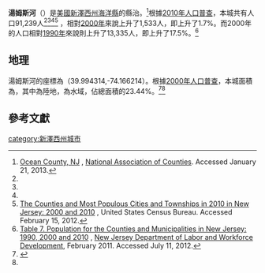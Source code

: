 <!-- Infobox begins -->
{{Infobox settlement
|name                     = 湯姆斯河<br>Toms River
|settlement_type          = 鄉鎮
|nickname                 =
|motto                    = 偉大的地方。熟悉的面孔。<br>Great Places. Familiar Faces.

<!-- Images -->
|image_skyline            = 
|imagesize                = 
|image_caption            = 
|image_flag               = 
|image_seal               =

<!-- Maps -->
|image_map                = Map Ocean County NJ Toms River.gif<!--Dover_twp_nj_029-->
|mapsize                  = 250x200px
|map_caption              = 湯姆斯河在新澤西州中的位置
|image_map1               =Census_Bureau_map_of_Dover_Township,_New_Jersey.png
|mapsize1                 = 250x200px
|map_caption1             = 人口普查局的湯姆斯河地圖

<!-- Location -->
|subdivision_type         = [[世界地理索引|國家]]
|subdivision_name         = [[美國|美國]]
|subdivision_type1        = [[美國州份|州]]
|subdivision_name1        = [[新澤西州|新澤西州]]
|subdivision_type2        = [[縣_(美國)|縣]]
|subdivision_name2        = [[海洋縣|海洋縣]]
|government_footnotes     = <ref name=DataBook>''2005 New Jersey Legislative District Data Book'', [[Rutgers_University|Rutgers University]] [[Edward_J._Bloustein_School_of_Planning_and_Public_Policy|Edward J. Bloustein School of Planning and Public Policy]], April 2005, p. 19.</ref>
|government_type          = 市長議會制
|leader_title             = [[市長|市長]]
|leader_name              = 托馬斯·F·克拉赫（任期於2015年12月31日結束）<ref>[http://www.nj.gov/dca/mayors/mayors2013.pdf 2013 New Jersey Mayors Directory] {{Wayback|url=http://www.nj.gov/dca/mayors/mayors2013.pdf |date=20130725134131 }}, [[New_Jersey_Department_of_Community_Affairs|New Jersey Department of Community Affairs]]. Accessed May 13, 2013.</ref>
|leader_title1            = 管理員
|leader_name1             = 保羅·J·希夫<ref>[http://tomsrivertownship.com/index.php/administration.html Administration] {{webarchive|url=https://web.archive.org/web/20130723202658/http://tomsrivertownship.com/index.php/administration.html |date=2013-07-23 }}, Township of Toms River. Accessed July 11, 2012.</ref>
|leader_title2            = 書記
|leader_name2             = J·馬克·穆特<ref>[http://tomsrivertownship.com/index.php/clerks-office.html Clerk's Office ] {{webarchive|url=https://web.archive.org/web/20130811221455/http://tomsrivertownship.com/index.php/clerks-office.html |date=2013-08-11 }}, Township of Toms River. Accessed July 11, 2012.</ref>
|established_title        = 皇家特許狀
|established_date         = 1768年3月1日（名為多佛爾鄉鎮）
|established_title2       = 成立市政機關
|established_date2        = 1798年2月21日
|established_title3       = 更名
|established_date3        = 2006年11月14日（改為現名）

<!-- Area -->
|area_footnotes           = <ref name=CensusArea>[http://www.census.gov/geo/maps-data/data/docs/gazetteer/county_sub_list_34.txt County Subdivisions: New Jersey - 2010 Census Gazetteer Files] {{Wayback|url=http://www.census.gov/geo/maps-data/data/docs/gazetteer/county_sub_list_34.txt |date=20130831122857 }}, [[United_States_Census_Bureau|United States Census Bureau]]. Accessed July 9, 2013.</ref>
|area_magnitude           =
|area_total_km2           = 136.969
|area_land_km2            = 104.863
|area_water_km2           =  32.105
|area_total_sq_mi         =  52.884
|area_land_sq_mi          =  40.488
|area_water_sq_mi         =  12.396
|area_water_percent       =  23.44
|area_rank                = 州中566個城鎮中排行第32位<br>縣內33個城鎮中排行第7位<ref name=CensusArea/>

<!-- Population -->
|population_as_of         = [[2010年美國人口普查|2010年]]
|population_footnotes     = <ref name=APP2010>[http://php.app.com/census/results2.php?pageNum_Recordset1=2&totalRows_Recordset1=34&State=NJ&County=Ocean&Town=%25&Submit=Search "DataUniverse - 2010 Census Populations: Ocean County"], ''[[Asbury_Park_Press|Asbury Park Press]]''. Accessed January 2, 2013.</ref><ref name=Census2010>[http://factfinder2.census.gov/bkmk/table/1.0/en/DEC/10_DP/DPDP1/0600000US3402973125 DP-1 - Profile of General Population and Housing Characteristics: 2010 Demographic Profile Data for Toms River township, Ocean County, New Jersey], [[United_States_Census_Bureau|United States Census Bureau]]. Accessed February 15, 2012.</ref><ref name=Districts2011>[http://www.njelections.org/2011-legislative-districts/towns-district.pdf#page=2 Municipalities Grouped by 2011-2020 Legislative Districts] {{Wayback|url=http://www.njelections.org/2011-legislative-districts/towns-district.pdf#page=2 |date=20190604184412 }}, New Jersey Department of State, p. 2. Accessed January 6, 2013.</ref><ref name=LWD2010>[http://lwd.dol.state.nj.us/labor/lpa/census/2010/dp/dp1_oce/tomsriver1.pdf Table DP-1. Profile of General Demographic Characteristics: 2010 for Toms River township] {{Wayback|url=http://lwd.dol.state.nj.us/labor/lpa/census/2010/dp/dp1_oce/tomsriver1.pdf |date=20140714174435 }}, [[New_Jersey_Department_of_Labor_and_Workforce_Development|New Jersey Department of Labor and Workforce Development]]. Accessed February 15, 2012.</ref>
|population_total         = 91239 
|population_rank          = 州中566個城鎮中排行第8位<br>縣內33個城鎮中排行第2位<ref name=GCTPH1NJ2010>[http://factfinder2.census.gov/bkmk/table/1.0/en/DEC/10_SF1/GCTPH1.ST16/0400000US34 GCT-PH1 Population, Housing Units, Area, and Density: 2010 - State -- County Subdivision from the 2010 Census Summary File 1 for New Jersey], [[United_States_Census_Bureau|United States Census Bureau]]. Accessed January 2, 2013.</ref> 
|population_density_km2   = auto 
|population_density_sq_mi = 2253.5
|population_density_rank  = 州中566個城鎮中排行第270位<br>縣內33個城鎮中排行第14位<ref name=GCTPH1NJ2010/>
|population_est           = 92093
|pop_est_as_of            = 2012<ref name=PopEst>[http://factfinder2.census.gov/bkmk/table/1.0/en/PEP/2012/PEPANNRES/0400000US34.06100 PEPANNRES - Annual Estimates of the Resident Population: April 1, 2010 to July 1, 2012 - 2012 Population Estimates for New Jersey municipalities], [[United_States_Census_Bureau|United States Census Bureau]]. Accessed July 7, 2013.</ref>

<!-- General information -->
|timezone                 = [[北美東部時區|北美東部時區]]
|utc_offset               = -5
|timezone_DST             = 北美東部時區
|utc_offset_DST           = -4
|elevation_footnotes      = <ref>{{Gnis|882074|Township of Toms River}}, [[Geographic_Names_Information_System|Geographic Names Information System]]. Accessed March 14, 2013.</ref>
|elevation_m              = 
|elevation_ft             = 26
|coordinates_type         = region:US_type:city
|coordinates_region       = US-NJ
|coordinates_display      = inline,title
|coordinates_footnotes    = {{GR|1|dateform=mdy}}<ref name=CensusArea/>
|latd                     = 39.994314
|longd                    = -74.166214

<!-- Area/postal codes & others -->
|postal_code_type         = [[美國郵政編碼|ZIP代碼]]
|postal_code              = 08753-08757<ref>[http://tools.usps.com/go/ZipLookupResultsAction!input.action?resultMode=0&city=toms%20river&state=NJ Look Up a ZIP Code for Toms River, NJ] {{Wayback|url=http://tools.usps.com/go/ZipLookupResultsAction!input.action?resultMode=0&city=toms%20river&state=NJ |date=20150516004854 }}, United States Postal Service. Accessed February 15, 2012.</ref>
|area_code                = 732/848
|blank_name               = [[聯邦信息處理標準|FIPS代碼]]
|blank_info               = 3402973125{{GR|2|dateform=mdy}}<ref name=CensusArea/><ref>[http://mcdc2.missouri.edu/webrepts/commoncodes/ccc_nj.html A Cure for the Common Codes: New Jersey] {{Webarchive|url=https://archive.today/20120527054825/http://mcdc2.missouri.edu/webrepts/commoncodes/ccc_nj.html |date=2012-05-27 }}, Missouri Census Data Center. Accessed January 2, 2013.</ref>
|blank1_name              = [[地名信息系統|GNIS代碼]]
|blank1_info              = 0882074{{GR|3|dateform=mdy}}<ref name=CensusArea/>
|website                  = http://www.tomsrivertownship.com/
|footnotes                = 
}}

'''湯姆斯河'''（{{lang en|'''Toms River'''}}）是[[美國|美國]][[新澤西州|新澤西州]][[海洋縣|海洋縣]]的縣治。{{GR|6}}<ref name=NACo>[http://www.uscounties.org/cffiles_web/counties/county.cfm?id=34029 Ocean County, NJ] {{Wayback|url=http://www.uscounties.org/cffiles_web/counties/county.cfm?id=34029 |date=20140826114512 }}, [[National_Association_of_Counties|National Association of Counties]]. Accessed January 21, 2013.</ref>根據[[美國2010年人口普查|2010年人口普查]]，本城共有人口91,239人<ref name=Census2010/><ref name=Districts2011/><ref name=LWD2010/><ref name=Census2010XLS>[http://2010.census.gov/news/xls/st34-final_newjersey.xls The Counties and Most Populous Cities and Townships in 2010 in New Jersey: 2000 and 2010] {{webarchive|url=https://web.archive.org/web/20110221020910/http://2010.census.gov/news/xls/st34-final_newjersey.xls |date=2011-02-21 }}, United States Census Bureau. Accessed February 15, 2012.</ref> ，相對[[美國2000年人口普查|2000年]]來說上升了1,533人，即上升了1.7%。而2000年的人口相對[[美國1990年人口普查|1990年]]來說則上升了13,335人，即上升了17.5%。<ref>[http://lwd.dol.state.nj.us/labor/lpa/census/2010/2010data/table7cm.xls Table 7. Population for the Counties and Municipalities in New Jersey: 1990, 2000 and 2010] {{Wayback|url=http://lwd.dol.state.nj.us/labor/lpa/census/2010/2010data/table7cm.xls |date=20130520191436 }}, [[New_Jersey_Department_of_Labor_and_Workforce_Development|New Jersey Department of Labor and Workforce Development]], February 2011. Accessed July 11, 2012.</ref>

==地理==
湯姆斯河的座標為{{coord|39.994314|-74.166214|type:city_region:US-NJ|format=dms|display=inline}}（39.994314,-74.166214）。{{GR|1}}根據[[美國2000年人口普查|2000年人口普查]]，本城面積為{{convert|52.884|sqmi|sqkm|2}}，其中{{convert|40.488|sqmi|sqkm|2}}為陸地，{{convert|32.105|sqmi|sqkm|2}}為水域，佔總面積的23.44%。<ref name ="Gazetteer files">{{cite web|title=US Gazetteer files 2010|url=http://www.census.gov/geo/www/gazetteer/files/Gaz_places_national.txt|publisher=[[United_States_Census_Bureau|United States Census Bureau]]|accessdate=2013-01-25|archive-date=2012-07-14|archive-url=https://www.webcitation.org/699nOulzi?url=http://www.census.gov/geo/www/gazetteer/files/Gaz_places_national.txt|dead-url=no}}</ref><ref name=CensusArea/>

==參考文獻==
{{reflist|2}}

[[category:新澤西州城市|category:新澤西州城市]]